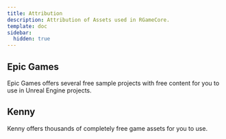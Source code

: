 ```yaml
---
title: Attribution
description: Attribution of Assets used in RGameCore.
template: doc
sidebar:
  hidden: true
---
```



## Epic Games

Epic Games offers several free sample projects with free content for you to use in Unreal Engine projects.

<LinkCard title="Unreal Engine Website" href="https://www.unrealengine.com" />
<LinkCard
  title="Download Unreal Engine"
  href="https://www.unrealengine.com/download"
/>
<LinkCard
  title="Game Animation Sample"
  href="https://www.fab.com/listings/880e319a-a59e-4ed2-b268-b32dac7fa016"
/>

## Kenny

Kenny offers thousands of completely free game assets for you to use.

<LinkCard title="Kenny Website" href="https://kenney.nl" />
<LinkCard
  title="Kenny Input Prompts"
  href="https://kenney.nl/assets/input-prompts"
/>
